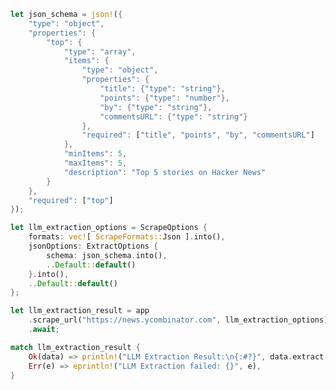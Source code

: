 ```rust Rust
let json_schema = json!({
    "type": "object",
    "properties": {
        "top": {
            "type": "array",
            "items": {
                "type": "object",
                "properties": {
                    "title": {"type": "string"},
                    "points": {"type": "number"},
                    "by": {"type": "string"},
                    "commentsURL": {"type": "string"}
                },
                "required": ["title", "points", "by", "commentsURL"]
            },
            "minItems": 5,
            "maxItems": 5,
            "description": "Top 5 stories on Hacker News"
        }
    },
    "required": ["top"]
});

let llm_extraction_options = ScrapeOptions {
    formats: vec![ ScrapeFormats::Json ].into(),
    jsonOptions: ExtractOptions {
        schema: json_schema.into(),
        ..Default::default()
    }.into(),
    ..Default::default()
};

let llm_extraction_result = app
    .scrape_url("https://news.ycombinator.com", llm_extraction_options)
    .await;

match llm_extraction_result {
    Ok(data) => println!("LLM Extraction Result:\n{:#?}", data.extract.unwrap()),
    Err(e) => eprintln!("LLM Extraction failed: {}", e),
}
```
